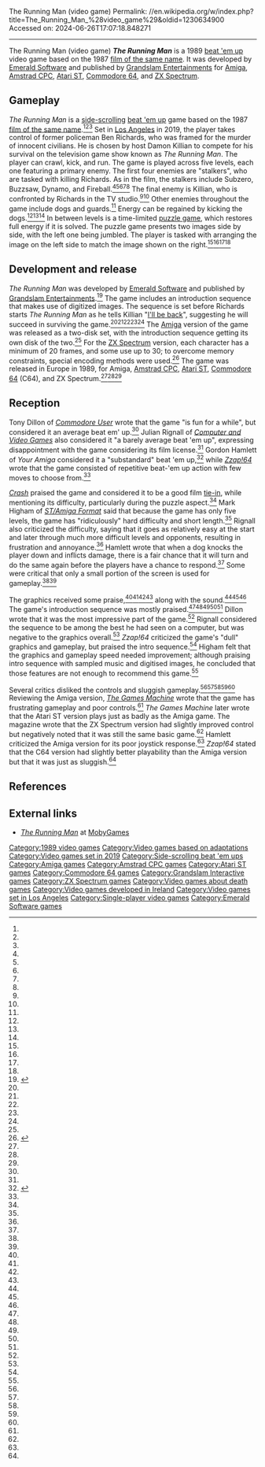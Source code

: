 The Running Man (video game)
Permalink: //en.wikipedia.org/w/index.php?title=The_Running_Man_%28video_game%29&oldid=1230634900
Accessed on: 2024-06-26T17:07:18.848271



------
The Running Man (video game)
{{Short description|1989 video game}}
{{Infobox video game
| collapsible = 
| state = 
| italic title = 
| title = The Running Man
| image = The Running Man game cover.jpg
| alt = 
| caption = 
| developer = [[Emerald Software]]
| publisher = [[Grandslam Interactive|Grandslam Entertainments]]
| platforms = [[Amiga]]<br>[[Amstrad CPC]]<br>[[Atari ST]]<br>[[Commodore 64]]<br>[[ZX Spectrum]]
| released = {{vgrelease|EU|1989}}
| genre = [[Beat 'em up]]
| modes = [[Single-player video game|Single-player]]
}}
'''''The Running Man''''' is a 1989 [[beat 'em up]] video game based on the 1987 [[The Running Man (1987 film)|film of the same name]]. It was developed by [[Emerald Software]] and published by [[Grandslam Interactive|Grandslam Entertainments]] for [[Amiga]], [[Amstrad CPC]], [[Atari ST]], [[Commodore 64]], and [[ZX Spectrum]].

==Gameplay==
''The Running Man'' is a [[side-scrolling]] [[beat 'em up]] game based on the 1987 [[The Running Man (1987 film)|film of the same name]].<ref name=CUser/><ref name=Format/><ref name=CVG/> Set in [[Los Angeles]] in 2019, the player takes control of former policeman Ben Richards, who was framed for the murder of innocent civilians. He is chosen by host Damon Killian to compete for his survival on the television game show known as ''The Running Man''. The player can crawl, kick, and run. The game is played across five levels, each one featuring a primary enemy. The first four enemies are "stalkers", who are tasked with killing Richards. As in the film, the stalkers include Subzero, Buzzsaw, Dynamo, and Fireball.<ref name=Crash/><ref name=YS/><ref name=Zap/><ref name=CUser/><ref name=YA/> The final enemy is Killian, who is confronted by Richards in the TV studio.<ref name=CVG/><ref name=Zap/> Other enemies throughout the game include dogs and guards.<ref name=YA/> Energy can be regained by kicking the dogs.<ref name=CUser/><ref name=YS/><ref name=TGM/> In between levels is a time-limited [[Puzzle video game|puzzle game]], which restores full energy if it is solved. The puzzle game presents two images side by side, with the left one being jumbled. The player is tasked with arranging the image on the left side to match the image shown on the right.<ref name=CVG/><ref name=YS/><ref name=CUser/><ref name=TGM/>

==Development and release==
''The Running Man'' was developed by [[Emerald Software]] and published by [[Grandslam Interactive|Grandslam Entertainments]].<ref>{{cite magazine |date=March 1989 |title=Pics, Pecs & Pixels |magazine=[[The One (magazine)|The One]] |location=United Kingdom |pages=100, 102}}</ref> The game includes an introduction sequence that makes use of digitized images. The sequence is set before Richards starts ''The Running Man'' as he tells Killian "[[I'll be back]]", suggesting he will succeed in surviving the game.<ref name=CVG/><ref name=Crash/><ref name=YS/><ref name=CUser/><ref name=TGM/> The [[Amiga]] version of the game was released as a two-disk set, with the introduction sequence getting its own disk of the two.<ref name=CUser/> For the [[ZX Spectrum]] version, each character has a minimum of 20 frames, and some use up to 30; to overcome memory constraints, special encoding methods were used.<ref>{{cite magazine |date=April 1989 |title=Blueprint |magazine=Sinclair User |location=United Kingdom |pages=74–75}}</ref> The game was released in Europe in 1989, for Amiga, [[Amstrad CPC]], [[Atari ST]], [[Commodore 64]] (C64), and ZX Spectrum.<ref name=Zap/><ref name=TGM2/><ref name=Power/>

==Reception==
{{Video game reviews
| title = 
| subtitle = 
<!--Formatting-->
| state = <!--plain/collapsible-->
| align = <!--left/right/none/inherit-->
<!-- Aggregators -->
| MC = 
<!-- Reviewers -->
| CVG = 47% (Amiga)<ref name=CVG>{{cite magazine|url=https://archive.org/stream/cvg-magazine-091/CVG_091_May_1989#page/n27/mode/1up|last=Rignall |first=Julian |date=May 1989 |title=Reviews: Running Man |magazine=Computer and Video Games |location=United Kingdom |page=28}}</ref>
| CRASH = 80% (ZX Spectrum)<ref name=Crash>{{cite magazine |date=July 1989 |title=The Running Man |magazine=Crash |location=United Kingdom |pages=42–43}}</ref>
| SUser = 74/100 (ZX Spectrum)<ref name=SU>{{cite magazine |last=Dillon |first=Tony |date=April 1989 |title=Running Man |magazine=Sinclair User |location=United Kingdom |pages=8–9}}</ref>
| YSinclair = 90/100 (ZX Spectrum)<ref name=YS>{{cite magazine |url=https://www.ysrnry.co.uk/articles/therunningman.htm |archive-url=https://web.archive.org/web/20160410124944/https://www.ysrnry.co.uk/articles/therunningman.htm |url-status=dead |archive-date=2016-04-10 |date=June 1989 |title=The Running Man |magazine=Your Sinclair |location=United Kingdom |page=62}}</ref>
| Z64 = 40% (Amiga)<ref name=Zap/><br>44% (C64)<ref name=Zap>{{cite magazine|url=https://archive.org/stream/zzap64-magazine-053/ZZap_64_Issue_053_1989_Sep#page/n69/mode/1up|date=September 1989 |title=The Running Man |magazine=Zzap!64 |location=United Kingdom |page=70}}</ref>
<!-- Custom aggregators limit is set to 10 -->
| agg1 = 
| agg1Score = 
| agg2 = 
| agg2Score = 
<!-- Custom Reviewers limit is set to 10-->
| rev1 = ''[[Commodore User]]''
| rev1Score = 79% (Amiga)<ref name=CUser>{{cite magazine|url=https://archive.org/stream/commodore-user-magazine-67/Commodore_User_Issue_67_1989_Apr#page/n27/mode/2up|last=Dillon |first=Tony |date=April 1989 |title=Running Man |magazine=Commodore User |location=United Kingdom |pages=28–29}}</ref>
| rev2 = ''[[The Games Machine]]''
| rev2Score = 53% (Amiga)<ref name=TGM>{{cite magazine |date=June 1989 |title=Can American TV shows get any worse...? The Running Man |magazine=The Games Machine |location=United Kingdom |page=40}}</ref><br>51% (Atari ST)<ref name=TGM2/><br>60% (ZX Spectrum)<ref name=TGM2>{{cite magazine|url=https://wos.meulie.net/pub/sinclair/magazines/TheGamesMachine/Issue20/Pages/TheGamesMachine2000043.jpg|archive-url=https://web.archive.org/web/20160505192902/https://wos.meulie.net/pub/sinclair/magazines/TheGamesMachine/Issue20/Pages/TheGamesMachine2000043.jpg|url-status=dead|archive-date=2016-05-05|date=July 1989 |title=Version Updates |magazine=The Games Machine |location=United Kingdom |page=43}}</ref>
| rev3 = ''Power Play''
| rev3Score = 31/100 (Amiga)<ref name=Power>{{cite magazine|url=https://www.kultpower.de/archiv/heft_powerplay_1989-07_seite46|date=July 1989 |title=Running Man (Amiga) |magazine=Power Play |location=Germany |language=German |page=47}}</ref>
| rev4 = ''[[ST/Amiga Format]]''
| rev4Score = 73% (Amiga)<ref name=Format>{{cite magazine|url=https://archive.org/stream/commodore-user-magazine-67/Commodore_User_Issue_67_1989_Apr#page/n27/mode/2up|last=Higham |first=Mark |date=May 1989 |title=Running Man |magazine=ST/Amiga Format |location=United Kingdom |page=78}}</ref>
<!-- Awards No limit -->
| award1Pub = ''Your Sinclair''
| award1 = YS Megagame<ref>Game review, Your Sinclair magazine, [[Dennis Publishing]], issue 42, June 1989, page 62</ref>
}}
Tony Dillon of ''[[Commodore User]]'' wrote that the game "is fun for a while", but considered it an average beat em' up.<ref name=CUser/> Julian Rignall of ''[[Computer and Video Games]]'' also considered it "a barely average beat 'em up", expressing disappointment with the game considering its film license.<ref name=CVG/> Gordon Hamlett of ''Your Amiga'' considered it a "substandard" beat 'em up,<ref name=YA>{{cite magazine |last=Hamlett |first=Gordon |date=September 1989 |title=The Running Man |magazine=Your Amiga |location=United Kingdom |page=16}}</ref> while ''[[Zzap!64]]'' wrote that the game consisted of repetitive beat-'em up action with few moves to choose from.<ref name=Zap/>

''[[Crash (magazine)|Crash]]'' praised the game and considered it to be a good film [[tie-in]], while mentioning its difficulty, particularly during the puzzle aspect.<ref name=Crash/> Mark Higham of ''[[ST/Amiga Format]]'' said that because the game has only five levels, the game has "ridiculously" hard difficulty and short length.<ref name=Format/> Rignall also criticized the difficulty, saying that it goes as relatively easy at the start and later through much more difficult levels and opponents, resulting in frustration and annoyance.<ref name=CVG/> Hamlett wrote that when a dog knocks the player down and inflicts damage, there is a fair chance that it will turn and do the same again before the players have a chance to respond.<ref name=YA/> Some were critical that only a small portion of the screen is used for gameplay.<ref name=CVG/><ref name=YA/>

The graphics received some praise,<ref name=Crash/><ref name=YS/><ref name=CUser/><ref name=SU/> along with the sound.<ref name=YS/><ref name=CUser/><ref name=TGM/> The game's introduction sequence was mostly praised.<ref name=CVG/><ref name=Crash/><ref name=YS/><ref name=CUser/><ref name=TGM/> Dillon wrote that it was the most impressive part of the game.<ref name=CUser/> Rignall considered the sequence to be among the best he had seen on a computer, but was negative to the graphics overall.<ref name=CVG/> ''Zzap!64'' criticized the game's "dull" graphics and gameplay, but praised the intro sequence.<ref name=Zap/> Higham felt that the graphics and gameplay speed needed improvement; although praising intro sequence with sampled music and digitised images, he concluded that those features are not enough to recommend this game.<ref name=Format/>

Several critics disliked the controls and sluggish gameplay.<ref name=TGM/><ref name=TGM2/><ref name=Zap/><ref name=SU/><ref name=YA/> Reviewing the Amiga version, ''[[The Games Machine]]'' wrote that the game has frustrating gameplay and poor controls.<ref name=TGM/> ''The Games Machine'' later wrote that the Atari ST version plays just as badly as the Amiga game. The magazine wrote that the ZX Spectrum version had slightly improved control but negatively noted that it was still the same basic game.<ref name=TGM2/> Hamlett criticized the Amiga version for its poor joystick response.<ref name=YA/> ''Zzap!64'' stated that the C64 version had slightly better playability than the Amiga version but that it was just as sluggish.<ref name=Zap/>

==References==
{{reflist}}

==External links==
* [https://www.mobygames.com/game/running-man ''The Running Man''] at [[MobyGames]]

{{Media based on Stephen King works}}

{{DEFAULTSORT:Running Man (video game), The}}
[[Category:1989 video games]]
[[Category:Video games based on adaptations]]
[[Category:Video games set in 2019]]
[[Category:Side-scrolling beat 'em ups]]
[[Category:Amiga games]]
[[Category:Amstrad CPC games]]
[[Category:Atari ST games]]
[[Category:Commodore 64 games]]
[[Category:Grandslam Interactive games]]
[[Category:ZX Spectrum games]]
[[Category:Video games about death games]]
[[Category:Video games developed in Ireland]]
[[Category:Video games set in Los Angeles]]
[[Category:Single-player video games]]
[[Category:Emerald Software games]]